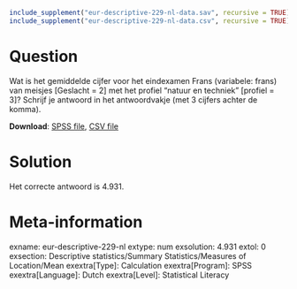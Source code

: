```{r, echo = FALSE, results = "hide"}
include_supplement("eur-descriptive-229-nl-data.sav", recursive = TRUE)
include_supplement("eur-descriptive-229-nl-data.csv", recursive = TRUE)
```

Question
========
Wat is het gemiddelde cijfer voor het eindexamen Frans (variabele: frans) van meisjes [Geslacht = 2] met het profiel "natuur en techniek" [profiel = 3]? Schrijf je antwoord in het antwoordvakje (met 3 cijfers achter de komma).

**Download**: [SPSS file](eur-descriptive-229-nl-data.sav), [CSV file](eur-descriptive-229-nl-data.csv)


Solution
========
Het correcte antwoord is 4.931.


Meta-information
================
exname: eur-descriptive-229-nl
extype: num
exsolution: 4.931
extol: 0
exsection: Descriptive statistics/Summary Statistics/Measures of Location/Mean
exextra[Type]: Calculation
exextra[Program]: SPSS
exextra[Language]: Dutch
exextra[Level]: Statistical Literacy